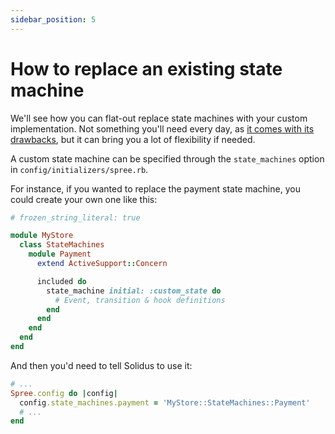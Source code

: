 ```yaml
---
sidebar_position: 5
---
```


# How to replace an existing state machine

We'll see how you can flat-out replace state machines with your custom
implementation. Not something you'll need every day, as [it comes with its
drawbacks][state-machines-customization], but it can bring you a lot of
flexibility if needed.

A custom state machine can be specified through the `state_machines` option in
`config/initializers/spree.rb`.

For instance, if you wanted to replace the payment state machine, you could
create your own one like this:

```ruby title="lib/my_store/state_machines/payment.rb"
# frozen_string_literal: true

module MyStore
  class StateMachines
    module Payment
      extend ActiveSupport::Concern

      included do
        state_machine initial: :custom_state do
          # Event, transition & hook definitions
        end
      end
    end
  end
end
```

And then you'd need to tell Solidus to use it:

```ruby title="config/initializers/spree.rb"
# ...
Spree.config do |config|
  config.state_machines.payment = 'MyStore::StateMachines::Payment'
  # ...
end
```

[state-machines-customization]: /advanced-solidus/state-machines.mdx#customizing-state-machines
